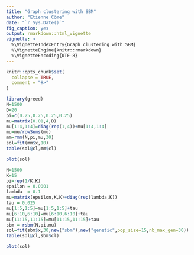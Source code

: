 ```yaml
---
title: "Graph clustering with SBM"
author: "Etienne Côme"
date: "`r Sys.Date()`"
fig_caption: yes
output: rmarkdown::html_vignette
vignette: >
  %\VignetteIndexEntry{Graph clustering with SBM}
  %\VignetteEngine{knitr::rmarkdown}
  %\VignetteEncoding{UTF-8}
---
```


```r
knitr::opts_chunk$set(
  collapse = TRUE,
  comment = "#>"
)
```

```r
library(greed)
N=1500
D=20
pi=c(0.25,0.25,0.25,0.25)
mu=matrix(0.01,4,D)
mu[1:4,1:4]=diag(rep(1,4))+mu[1:4,1:4]
mu=mu/rowSums(mu)
mm=rmm(N,pi,mu,30)
sol=fit(mm$x,10)
table(sol@cl,mm$cl)
```


```r
plot(sol)
```


```r
N=1500
K=15
pi=rep(1/K,K)
epsilon = 0.0001
lambda  = 0.1
mu=matrix(epsilon,K,K)+diag(rep(lambda,K))
tau = 0.025
mu[1:5,1:5]=mu[1:5,1:5]+tau
mu[6:10,6:10]=mu[6:10,6:10]+tau
mu[11:15,11:15]=mu[11:15,11:15]+tau
sbm = rsbm(N,pi,mu)
sol=fit(sbm$x,30,new("sbm"),new("genetic",pop_size=15,nb_max_gen=30))
table(sol@cl,sbm$cl)
```

```r
plot(sol)
```